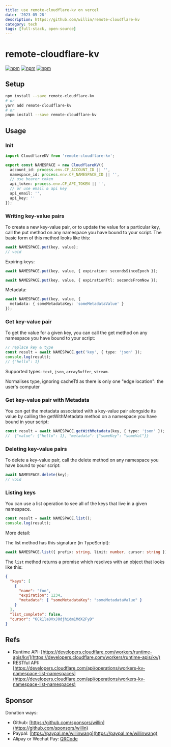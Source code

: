 ```yaml
---
title: use remote-cloudflare-kv on vercel
date: '2023-05-28'
description: https://github.com/willin/remote-cloudflare-kv
category: tech
tags: [full-stack, open-source]
---
```


# remote-cloudflare-kv

[![npm](https://img.shields.io/npm/v/remote-cloudflare-kv.svg?style=plastic)](https://npmjs.org/package/remote-cloudflare-kv) [![npm](https://img.shields.io/npm/dm/remote-cloudflare-kv.svg?style=plastic)](https://npmjs.org/package/remote-cloudflare-kv) [![npm](https://img.shields.io/npm/dt/remote-cloudflare-kv.svg?style=plastic)](https://npmjs.org/package/remote-cloudflare-kv)

## Setup

```bash
npm install --save remote-cloudflare-kv
# or
yarn add remote-cloudflare-kv
# or
pnpm install --save remote-cloudflare-kv
```

## Usage

### Init

```ts
import CloudflareKV from 'remote-cloudflare-kv';

export const NAMESPACE = new CloudflareKV({
  account_id: process.env.CF_ACCOUNT_ID || '',
  namespace_id: process.env.CF_NAMESPACE_ID || '',
  // use bearer token
  api_token: process.env.CF_API_TOKEN || '',
  // or use email & api key
  api_email: '',
  api_key: ''
});
```

### Writing key-value pairs

To create a new key-value pair, or to update the value for a particular key, call the put method on any namespace you have bound to your script. The basic form of this method looks like this:

```ts
await NAMESPACE.put(key, value);
// void
```

Expiring keys:

```ts
await NAMESPACE.put(key, value, { expiration: secondsSinceEpoch });

await NAMESPACE.put(key, value, { expirationTtl: secondsFromNow });
```

Metadata:

```ts
await NAMESPACE.put(key, value, {
  metadata: { someMetadataKey: 'someMetadataValue' }
});
```

### Get key-value pair

To get the value for a given key, you can call the get method on any namespace you have bound to your script:

```ts
// replace key & type
const result = await NAMESPACE.get('key', { type: 'json' });
console.log(result);
// {"hello": 1}
```

Supported types: `text`, `json`, `arrayBuffer`, `stream`.

Normalises type, ignoring cacheTtl as there is only one "edge location": the user's computer

### Get key-value pair with Metadata

You can get the metadata associated with a key-value pair alongside its value by calling the getWithMetadata method on a namespace you have bound in your script:

```ts
const result = await NAMESPACE.getWithMetadata(key, { type: 'json' });
//  {"value": {"hello": 1}, "metadata": {"someKey": "someVal"}}
```

### Deleting key-value pairs

To delete a key-value pair, call the delete method on any namespace you have bound to your script:

```ts
await NAMESPACE.delete(key);
// void
```

### Listing keys

You can use a list operation to see all of the keys that live in a given namespace.

```ts
const result = await NAMESPACE.list();
console.log(result);
```

More detail:

The list method has this signature (in TypeScript):

```ts
await NAMESPACE.list({ prefix: string, limit: number, cursor: string });
```

The `list` method returns a promise which resolves with an object that looks like this:

```json
{
  "keys": [
    {
      "name": "foo",
      "expiration": 1234,
      "metadata": { "someMetadataKey": "someMetadataValue" }
    }
  ],
  "list_complete": false,
  "cursor": "6Ck1la0VxJ0djhidm1MdX2FyD"
}
```

## Refs

- Runtime API: [https://developers.cloudflare.com/workers/runtime-apis/kv/](https://developers.cloudflare.com/workers/runtime-apis/kv/)
- RESTful API: [https://developers.cloudflare.com/api/operations/workers-kv-namespace-list-namespaces](https://developers.cloudflare.com/api/operations/workers-kv-namespace-list-namespaces)

## Sponsor

Donation ways:

- Github: [https://github.com/sponsors/willin](https://github.com/sponsors/willin)
- Paypal: [https://paypal.me/willinwang](https://paypal.me/willinwang)
- Alipay or Wechat Pay: [QRCode](https://user-images.githubusercontent.com/1890238/89126156-0f3eeb80-d516-11ea-9046-5a3a5d59b86b.png)
